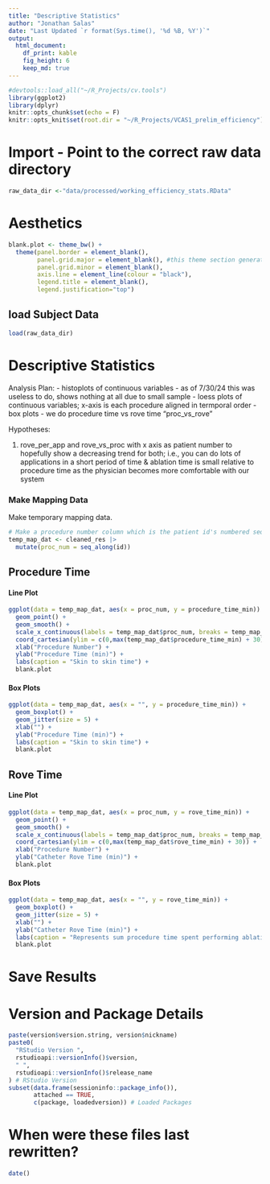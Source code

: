 ```yaml
---
title: "Descriptive Statistics"
author: "Jonathan Salas"
date: "Last Updated `r format(Sys.time(), '%d %B, %Y')`"
output: 
  html_document: 
    df_print: kable
    fig_height: 6
    keep_md: true
---
```


```r
#devtools::load_all("~/R_Projects/cv.tools")
library(ggplot2)
library(dplyr)
knitr::opts_chunk$set(echo = F)
knitr::opts_knit$set(root.dir = "~/R_Projects/VCAS1_prelim_efficiency")
```

# Import - Point to the correct raw data directory

```r
raw_data_dir <-"data/processed/working_efficiency_stats.RData"
```

# Aesthetics

```r
blank.plot <- theme_bw() +
  theme(panel.border = element_blank(), 
        panel.grid.major = element_blank(), #this theme section generates a blank canvas
        panel.grid.minor = element_blank(), 
        axis.line = element_line(colour = "black"),
        legend.title = element_blank(),
        legend.justification="top")
```

## load Subject Data
```r
load(raw_data_dir)
```

# Descriptive Statistics

Analysis Plan:
- histoplots of continuous variables - as of 7/30/24 this was useless to do, shows nothing at all due to small sample
- loess plots of continuous variables; x-axis is each procedure aligned in termporal order
- box plots
- we do procedure time vs rove time "proc_vs_rove" 

Hypotheses:

1) rove_per_app and rove_vs_proc with x axis as patient number to hopefully show a decreasing trend for both; i.e., you can 
  do lots of applications in a short period of time & ablation time is small relative to procedure time as the physician
  becomes more comfortable with our system

### Make Mapping Data

Make temporary mapping data.

```r
# Make a procedure number column which is the patient id's numbered sequentially
temp_map_dat <- cleaned_res |>
  mutate(proc_num = seq_along(id))
```

## Procedure Time

#### Line Plot

```r
ggplot(data = temp_map_dat, aes(x = proc_num, y = procedure_time_min)) +
  geom_point() +
  geom_smooth() +
  scale_x_continuous(labels = temp_map_dat$proc_num, breaks = temp_map_dat$proc_num) +
  coord_cartesian(ylim = c(0,max(temp_map_dat$procedure_time_min) + 30)) + 
  xlab("Procedure Number") +
  ylab("Procedure Time (min)") +
  labs(caption = "Skin to skin time") +
  blank.plot
```

#### Box Plots

```r
ggplot(data = temp_map_dat, aes(x = "", y = procedure_time_min)) +
  geom_boxplot() +
  geom_jitter(size = 5) + 
  xlab("") +
  ylab("Procedure Time (min)") +
  labs(caption = "Skin to skin time") +
  blank.plot
```

## Rove Time

#### Line Plot

```r
ggplot(data = temp_map_dat, aes(x = proc_num, y = rove_time_min)) +
  geom_point() +
  geom_smooth() +
  scale_x_continuous(labels = temp_map_dat$proc_num, breaks = temp_map_dat$proc_num) +
  coord_cartesian(ylim = c(0,max(temp_map_dat$rove_time_min) + 30)) + 
  xlab("Procedure Number") +
  ylab("Catheter Rove Time (min)") +
  blank.plot
```

#### Box Plots

```r
ggplot(data = temp_map_dat, aes(x = "", y = rove_time_min)) +
  geom_boxplot() +
  geom_jitter(size = 5) + 
  xlab("") +
  ylab("Catheter Rove Time (min)") +
  labs(caption = "Represents sum procedure time spent performing ablation-related activities. ") +
  blank.plot
```

# Save Results

# Version and Package Details

```r
paste(version$version.string, version$nickname)
paste0(
  "RStudio Version ",
  rstudioapi::versionInfo()$version,
  " ",
  rstudioapi::versionInfo()$release_name
) # RStudio Version
subset(data.frame(sessioninfo::package_info()),
       attached == TRUE,
       c(package, loadedversion)) # Loaded Packages
```

# When were these files last rewritten?

```r
date()
```